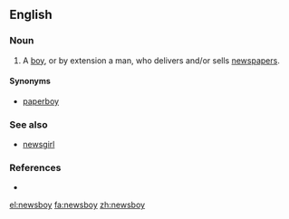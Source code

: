 ==English==

===Noun===
{{en-noun}}

# A [[boy]], or by extension a man, who delivers and/or sells [[newspapers]].

====Synonyms====
* [[paperboy]]

===See also===
* [[newsgirl]]

===References===
* {{R:Websters}}

[[el:newsboy]]
[[fa:newsboy]]
[[zh:newsboy]]